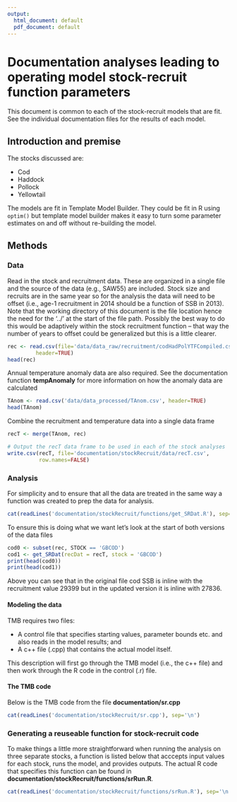 ```yaml
---
output:
  html_document: default
  pdf_document: default
---
```




# Documentation analyses leading to operating model stock-recruit function parameters

This document is common to each of the stock-recruit models that are fit. See the individual documentation files for the results of each model.

## Introduction and premise

The stocks discussed are:

* Cod  
* Haddock  
* Pollock  
* Yellowtail  

The models are fit in Template Model Builder. They could be fit in R using ```optim()``` but template model builder makes it easy to turn some parameter estimates on and off without re-building the model.

## Methods

### Data
Read in the stock and recruitment data. These are organized in a single file and the source of the data (e.g., SAW55) are included. Stock size and recruits are in the same year so for the analysis the data will need to be offset (i.e., age-1 recruitment in 2014 should be a function of SSB in 2013). Note that the working directory of this document is the file location hence the need for the '../' at the start of the file path. Possibly the best way to do this would be adaptively within the stock recruitment function -- that way the number of years to offset could be generalized but this is a little clearer.

```r
rec <- read.csv(file='data/data_raw/recruitment/codHadPolYTFCompiled.csv',
         header=TRUE)
head(rec)
```

Annual temperature anomaly data are also required. See the documentation function **tempAnomaly** for more information on how the anomaly data are calculated

```r
TAnom <- read.csv('data/data_processed/TAnom.csv', header=TRUE)
head(TAnom)
```

Combine the recruitment and temperature data into a single data frame

```r
recT <- merge(TAnom, rec)
```

```r
# Output the recT data frame to be used in each of the stock analyses
write.csv(recT, file='documentation/stockRecruit/data/recT.csv', 
          row.names=FALSE)
```

### Analysis
For simplicity and to ensure that all the data are treated in the same way a function was created to prep the data for analysis.


```r
cat(readLines('documentation/stockRecruit/functions/get_SRDat.R'), sep='\n')
```

To ensure this is doing what we want let's look at the start of both versions of the data files

```r
cod0 <- subset(rec, STOCK == 'GBCOD')
cod1 <- get_SRDat(recDat = recT, stock = 'GBCOD')
print(head(cod0))
print(head(cod1))
```

Above you can see that in the original file cod SSB is inline with the recruitment value 29399 but in the updated version it is inline with 27836.


#### Modeling the data
TMB requires two files:

* A control file that specifies starting values, parameter bounds etc. and also reads in the model results; and
* A c++ file (.cpp) that contains the actual model itself.

This description will first go through the TMB model (i.e., the c++ file) and then work through the R code in the control (.r) file.

#### The TMB code
Below is the TMB code from the file **documentation/sr.cpp**

```r
cat(readLines('documentation/stockRecruit/sr.cpp'), sep='\n')
```


### Generating a reuseable function for stock-recruit code
To make things a little more straightforward when running the analysis on three separate stocks, a function is listed below that acccepts input values for each stock, runs the model, and provides outputs. The actual R code that specifies this function can be found in **documentation/stockRecruit/functions/srRun.R**.

```r
cat(readLines('documentation/stockRecruit/functions/srRun.R'), sep='\n')
```






